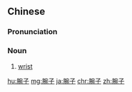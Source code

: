 ==Chinese==
{{zh-forms}}

===Pronunciation===
{{zh-pron
|m=wànzi
|cat=n
}}

===Noun===
{{zh-noun}}

# [[wrist]]

[[hu:腕子]]
[[mg:腕子]]
[[ja:腕子]]
[[chr:腕子]]
[[zh:腕子]]